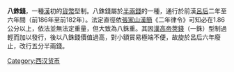 '''八銖錢'''，一種[[漢朝|漢]]初的[[貨幣|貨幣]]型制。八銖錢屬於[[半兩錢|半兩錢]]的一種，通行於前漢[[呂雉|呂后]]二年至六年間（前186年至前182年）。法定直徑依[[張家山漢簡|張家山漢簡]]《二年律令》可知必在1.86公分以上，依法並無法定重量，但大致為八銖重。其因[[漢高帝|漢高帝]][[莢錢|莢錢]]（一銖）型制過輕而加以發行，後以八銖錢價值過高，對小額貿易極端不便，故旋於呂后六年廢止，改行五分半兩錢。

{{中国历史小作品}}

[[Category:西汉货币|Category:西汉货币]]